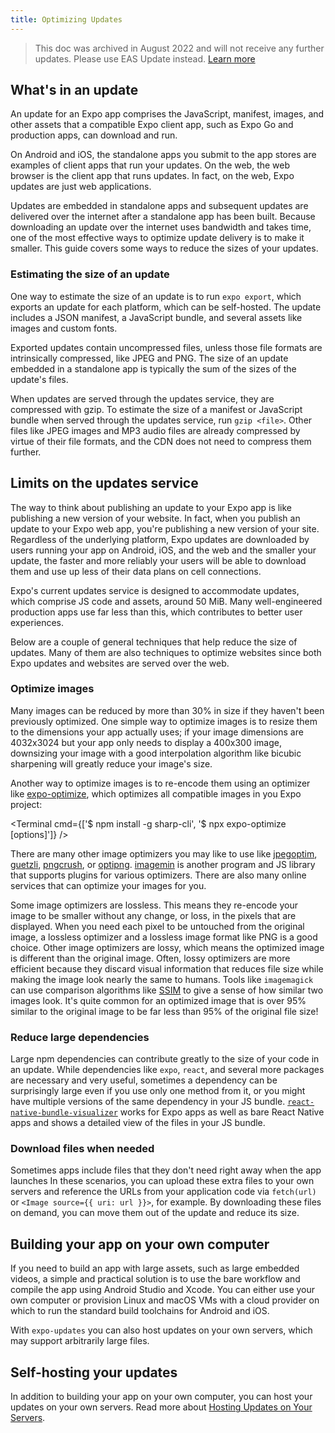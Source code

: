```yaml
---
title: Optimizing Updates
---
```



> This doc was archived in August 2022 and will not receive any further updates. Please use EAS Update instead. [Learn more](/eas-update/introduction)

## What's in an update

An update for an Expo app comprises the JavaScript, manifest, images, and other assets that a compatible Expo client app, such as Expo Go and production apps, can download and run.

On Android and iOS, the standalone apps you submit to the app stores are examples of client apps that run your updates. On the web, the web browser is the client app that runs updates. In fact, on the web, Expo updates are just web applications.

Updates are embedded in standalone apps and subsequent updates are delivered over the internet after a standalone app has been built. Because downloading an update over the internet uses bandwidth and takes time, one of the most effective ways to optimize update delivery is to make it smaller. This guide covers some ways to reduce the sizes of your updates.

### Estimating the size of an update

One way to estimate the size of an update is to run `expo export`, which exports an update for each platform, which can be self-hosted. The update includes a JSON manifest, a JavaScript bundle, and several assets like images and custom fonts.

Exported updates contain uncompressed files, unless those file formats are intrinsically compressed, like JPEG and PNG. The size of an update embedded in a standalone app is typically the sum of the sizes of the update's files.

When updates are served through the updates service, they are compressed with gzip. To estimate the size of a manifest or JavaScript bundle when served through the updates service, run `gzip <file>`. Other files like JPEG images and MP3 audio files are already compressed by virtue of their file formats, and the CDN does not need to compress them further.

## Limits on the updates service

The way to think about publishing an update to your Expo app is like publishing a new version of your website. In fact, when you publish an update to your Expo web app, you're publishing a new version of your site. Regardless of the underlying platform, Expo updates are downloaded by users running your app on Android, iOS, and the web and the smaller your update, the faster and more reliably your users will be able to download them and use up less of their data plans on cell connections.

Expo's current updates service is designed to accommodate updates, which comprise JS code and assets, around 50 MiB. Many well-engineered production apps use far less than this, which contributes to better user experiences.

Below are a couple of general techniques that help reduce the size of updates. Many of them are also techniques to optimize websites since both Expo updates and websites are served over the web.

### Optimize images

Many images can be reduced by more than 30% in size if they haven't been previously optimized. One simple way to optimize images is to resize them to the dimensions your app actually uses; if your image dimensions are 4032x3024 but your app only needs to display a 400x300 image, downsizing your image with a good interpolation algorithm like bicubic sharpening will greatly reduce your image's size.

Another way to optimize images is to re-encode them using an optimizer like [expo-optimize](https://github.com/expo/expo-cli/tree/main/packages/expo-optimize#-welcome-to-expo-optimize), which optimizes all compatible images in you Expo project:

<Terminal
  cmd={['$ npm install -g sharp-cli', '$ npx expo-optimize <project-directory> [options]']}
/>

There are many other image optimizers you may like to use like [jpegoptim](https://github.com/tjko/jpegoptim), [guetzli](https://github.com/google/guetzli), [pngcrush](https://pmt.sourceforge.io/pngcrush/), or [optipng](http://optipng.sourceforge.net/). [imagemin](https://github.com/imagemin/imagemin) is another program and JS library that supports plugins for various optimizers. There are also many online services that can optimize your images for you.

Some image optimizers are lossless. This means they re-encode your image to be smaller without any change, or loss, in the pixels that are displayed. When you need each pixel to be untouched from the original image, a lossless optimizer and a lossless image format like PNG is a good choice.
Other image optimizers are lossy, which means the optimized image is different than the original image. Often, lossy optimizers are more efficient because they discard visual information that reduces file size while making the image look nearly the same to humans. Tools like `imagemagick` can use comparison algorithms like [SSIM](https://en.wikipedia.org/wiki/Structural_similarity) to give a sense of how similar two images look. It's quite common for an optimized image that is over 95% similar to the original image to be far less than 95% of the original file size!

### Reduce large dependencies

Large npm dependencies can contribute greatly to the size of your code in an update. While dependencies like `expo`, `react`, and several more packages are necessary and very useful, sometimes a dependency can be surprisingly large even if you use only one method from it, or you might have multiple versions of the same dependency in your JS bundle. [`react-native-bundle-visualizer`](https://github.com/IjzerenHein/react-native-bundle-visualizer) works for Expo apps as well as bare React Native apps and shows a detailed view of the files in your JS bundle.

### Download files when needed

Sometimes apps include files that they don't need right away when the app launches In these scenarios, you can upload these extra files to your own servers and reference the URLs from your application code via `fetch(url)` or `<Image source={{ uri: url }}>`, for example. By downloading these files on demand, you can move them out of the update and reduce its size.

## Building your app on your own computer

If you need to build an app with large assets, such as large embedded videos, a simple and practical solution is to use the bare workflow and compile the app using Android Studio and Xcode. You can either use your own computer or provision Linux and macOS VMs with a cloud provider on which to run the standard build toolchains for Android and iOS.

With `expo-updates` you can also host updates on your own servers, which may support arbitrarily large files.

## Self-hosting your updates

In addition to building your app on your own computer, you can host your updates on your own servers. Read more about [Hosting Updates on Your Servers](/archive/classic-updates/hosting-your-app).
